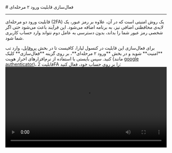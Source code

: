 

<Layout>
<Head>
<title>مستندات فعال‌سازی قابلیت ورود ۲ مرحله‌ای - لیارا</title>
<meta property="og:title" content="مستندات خدمات رایانش ابری لیارا" />
<meta property="og:description" content="مستندات مربوط به نحوه فعال‌سازی قابلیت ورود ۲ مرحله‌ای به کنسول لیارا"  />
<meta property="og:image" content="https://files.liara.ir/liara/logos/liara-poster.jpg" />
</Head>
# فعال‌سازی قابلیت ورود ۲ مرحله‌ای 
<hr className="mb-2" />

قابلیت ورود دو مرحله‌ای (2FA) یک روش امنیتی است که در آن، علاوه بر رمز عبور، یک لایه‌ی محافظتی اضافی نیز، به برنامه اضافه می‌شود. 
این فرآیند باعث می‌شود حتی اگر شخصی رمز عبور شما را بداند، بدون دسترسی به عامل دوم نتواند وارد حساب کاربری شما شود.







<div className="h-4" />
برای فعال‌سازی این قابلیت در کنسول لیارا، کافیست تا در بخش <a href="https://console.liara.ir/settings/security" className="text-[#2196f3]">پروفایل</a>، وارد تب **امنیت** شوید و در بخش **ورود ۲ مرحله‌ای**، بر روی گزینه **فعال‌سازی** کلیک کنید. سپس بایستی با استفاده از نرم‌افزارهای احراز هویت (مانند <a href="https://play.google.com/store/apps/details?id=com.google.android.apps.authenticator2&hl=en" className="text-[#2196f3]">google authenticator</a>)، قابلیت 2FA را بر روی حساب خود، فعال کنید: 

<div className="h-4" />
<video
src="https://files.liara.ir/liara/docs/enable-two-factor-feature.mp4"
controls="controls"
className="block w-full"
width="100%"
/>
<div className="h-4" />

در صورت عدم نیاز به این قابلیت نیز، کافیست تا بر روی گزینه **غیر فعال‌سازی** کلیک کنید. 

<div className="h-4" />
<Alert variant="info">
<p>
حتماً کدهای بازیابی داده شده را در جایی مطمئن ذخیره کنید. البته در صورت از دست دادن این کدها، می‌توانید پس از ورود به کنسول، بر روی گزینه <b>ایجاد مجدد کدهای بازیابی</b> کلیک کنید؛ اما در صورت دسترسی نداشتن به سیستم احراز هویت و کدهای بازیابی، امکان ورود به حساب کاربری را نخواهید داشت.
</p>
</Alert>

</Layout>